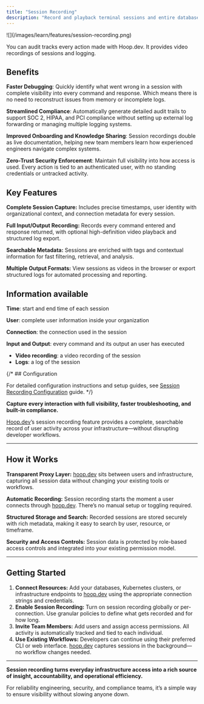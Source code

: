 ```yaml
---
title: "Session Recording"
description: "Record and playback terminal sessions and entire databases connections."
---
```


<Frame>
  ![](/images/learn/features/session-recording.png)
</Frame>

You can audit tracks every action made with Hoop.dev. It provides video recordings of sessions and logging.

## Benefits

**Faster Debugging**: Quickly identify what went wrong in a session with complete visibility into every command and response. Which means there is no need to reconstruct issues from memory or incomplete logs.

**Streamlined Compliance**: Automatically generate detailed audit trails to support SOC 2, HIPAA, and PCI compliance without setting up external log forwarding or managing multiple logging systems.

**Improved Onboarding and Knowledge Sharing**: Session recordings double as live documentation, helping new team members learn how experienced engineers navigate complex systems.

**Zero-Trust Security Enforcement**: Maintain full visibility into how access is used. Every action is tied to an authenticated user, with no standing credentials or untracked activity.

## Key Features

**Complete Session Capture:** Includes precise timestamps, user identity with organizational context, and connection metadata for every session.

**Full Input/Output Recording:** Records every command entered and response returned, with optional high-definition video playback and structured log export.

**Searchable Metadata:** Sessions are enriched with tags and contextual information for fast filtering, retrieval, and analysis.

**Multiple Output Formats:** View sessions as videos in the browser or export structured logs for automated processing and reporting.

## Information available

**Time**: start and end time of each session

**User**: complete user information inside your organization

**Connection**: the connection used in the session

**Input and Output**: every command and its output an user has executed

- **Video recording**: a video recording of the session
- **Logs**: a log of the session

{/* ## Configuration

For detailed configuration instructions and setup guides, see [Session Recording Configuration](/setup/configuration/session-recording-configuration) guide. */}

**Capture every interaction with full visibility, faster troubleshooting, and built-in compliance.**

[Hoop.dev](http://Hoop.dev)’s session recording feature provides a complete, searchable record of user activity across your infrastructure—without disrupting developer workflows.

---

## How it Works

**Transparent Proxy Layer:** [hoop.dev](http://hoop.dev) sits between users and infrastructure, capturing all session data without changing your existing tools or workflows.

**Automatic Recording:** Session recording starts the moment a user connects through [hoop.dev](http://hoop.dev). There’s no manual setup or toggling required.

**Structured Storage and Search:** Recorded sessions are stored securely with rich metadata, making it easy to search by user, resource, or timeframe.

**Security and Access Controls:** Session data is protected by role-based access controls and integrated into your existing permission model.

---

## Getting Started

1. **Connect Resources:** Add your databases, Kubernetes clusters, or infrastructure endpoints to [hoop.dev](http://hoop.dev) using the appropriate connection strings and credentials.
2. **Enable Session Recording:** Turn on session recording globally or per-connection. Use granular policies to define what gets recorded and for how long.
3. **Invite Team Members:** Add users and assign access permissions. All activity is automatically tracked and tied to each individual.
4. **Use Existing Workflows:** Developers can continue using their preferred CLI or web interface. [hoop.dev](http://hoop.dev) captures sessions in the background—no workflow changes needed.

---

**Session recording turns everyday infrastructure access into a rich source of insight, accountability, and operational efficiency.**

For reliability engineering, security, and compliance teams, it’s a simple way to ensure visibility without slowing anyone down.